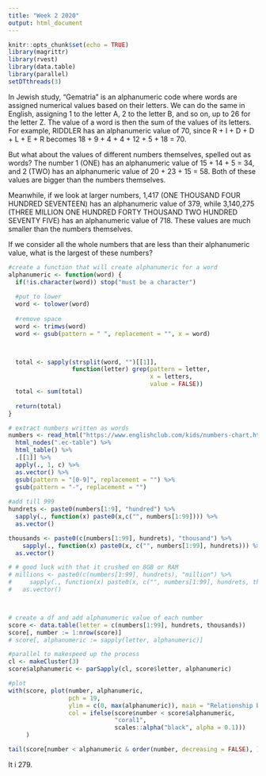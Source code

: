 ```yaml
---
title: "Week 2 2020"
output: html_document
---
```


```r
knitr::opts_chunk$set(echo = TRUE)
library(magrittr)
library(rvest)
library(data.table)
library(parallel)
setDTthreads(3)
```

In Jewish study, "Gematria" is an alphanumeric code where words are assigned numerical values based on their letters. We can do the same in English, assigning 1 to the letter A, 2 to the letter B, and so on, up to 26 for the letter Z. The value of a word is then the sum of the values of its letters. For example, RIDDLER has an alphanumeric value of 70, since R + I + D + D + L + E + R becomes 18 + 9 + 4 + 4 + 12 + 5 + 18 = 70.

But what about the values of different numbers themselves, spelled out as words? The number 1 (ONE) has an alphanumeric value of 15 + 14 + 5 = 34, and 2 (TWO) has an alphanumeric value of 20 + 23 + 15 = 58. Both of these values are bigger than the numbers themselves.

Meanwhile, if we look at larger numbers, 1,417 (ONE THOUSAND FOUR HUNDRED SEVENTEEN) has an alphanumeric value of 379, while 3,140,275 (THREE MILLION ONE HUNDRED FORTY THOUSAND TWO HUNDRED SEVENTY FIVE) has an alphanumeric value of 718. These values are much smaller than the numbers themselves.

If we consider all the whole numbers that are less than their alphanumeric value, what is the largest of these numbers?

```r
#create a function that will create alphanumeric for a word
alphanumeric <- function(word) {
  if(!is.character(word)) stop("must be a character")
  
  #put to lower
  word <- tolower(word)
  
  #remove space
  word <- trimws(word) 
  word <- gsub(pattern = " ", replacement = "", x = word)



  total <- sapply(strsplit(word, "")[[1]],
                  function(letter) grep(pattern = letter,
                                        x = letters,
                                        value = FALSE))
  total <- sum(total)
  
  return(total)
}

# extract numbers written as words
numbers <- read_html("https://www.englishclub.com/kids/numbers-chart.htm") %>%
  html_nodes(".ec-table") %>%
  html_table() %>%
  .[[1]] %>%
  apply(., 1, c) %>%
  as.vector() %>%
  gsub(pattern = "[0-9]", replacement = "") %>%
  gsub(pattern = "-", replacement = "")
 
#add till 999
hundrets <- paste0(numbers[1:9], "hundred") %>%
  sapply(., function(x) paste0(x,c("", numbers[1:99]))) %>%
  as.vector()

thousands <- paste0(c(numbers[1:99], hundrets), "thousand") %>%
    sapply(., function(x) paste0(x, c("", numbers[1:99], hundrets))) %>%
  as.vector()

# # good luck with that it crushed on 8GB or RAM
# millions <- paste0(c(numbers[1:99], hundrets), "million") %>%
#     sapply(., function(x) paste0(x, c("", numbers[1:99], hundrets, thousands))) %>%
#   as.vector()



# create a df and add alphanumeric value of each number
score <- data.table(letter = c(numbers[1:99], hundrets, thousands)) 
score[, number := 1:nrow(score)]
# score[, alphanumeric := sapply(letter, alphanumeric)]

#parallel to makespeed up the process
cl <- makeCluster(3)
score$alphanumeric <- parSapply(cl, score$letter, alphanumeric)

#plot
with(score, plot(number, alphanumeric, 
                 pch = 19, 
                 ylim = c(0, max(alphanumeric)), main = "Relationship between Alphanumeric and its Number",
                 col = ifelse(score$number < score$alphanumeric, 
                              "coral1", 
                              scales::alpha("black", alpha = 0.1)))
     )

tail(score[number < alphanumeric & order(number, decreasing = FALSE), ], 1)
```
It i 279.